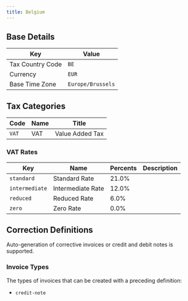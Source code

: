 ```yaml
---
title: Belgium
---
```


## Base Details

| Key | Value |
| --- | ----- |
| Tax Country Code | <code>BE</code> |
| Currency | <code>EUR</code> |
| Base Time Zone | <code>Europe/Brussels</code> |

## Tax Categories

| Code | Name | Title |
| ---- | ---- | ----- |
| <code>VAT</code> | VAT | Value Added Tax |

### VAT Rates

| Key | Name | Percents | Description |
| --- | ---- | -------- | ----------- |
| <code>standard</code> | Standard Rate | 21.0% |  |
| <code>intermediate</code> | Intermediate Rate | 12.0% |  |
| <code>reduced</code> | Reduced Rate | 6.0% |  |
| <code>zero</code> | Zero Rate | 0.0% |  |

## Correction Definitions

Auto-generation of corrective invoices or credit and debit notes is
supported.

### Invoice Types

The types of invoices that can be created with a preceding definition:
- <code>credit-note</code>
